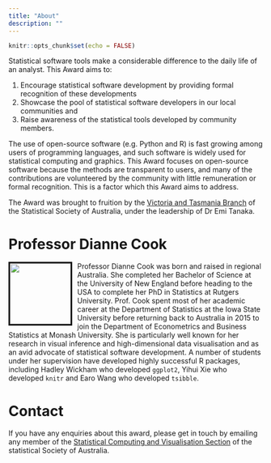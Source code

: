 ```yaml
---
title: "About"
description: ""
---
```


```r
knitr::opts_chunk$set(echo = FALSE)
```

Statistical software tools make a considerable difference to the daily life of an analyst. This Award aims to: 

1. Encourage statistical software development by providing formal recognition of these developments
2. Showcase the pool of statistical software developers in our local communities and
3. Raise awareness of the statistical tools developed by community members. 

The use of open-source software (e.g. Python and R) is fast growing among users of programming languages, and such software is widely used for statistical computing and graphics. This Award focuses on open-source software because the methods are transparent to users, and many of the contributions are volunteered by the community with little remuneration or formal recognition. This is a factor which this Award aims to address. 

The Award was brought to fruition by the [Victoria and Tasmania Branch](https://www.statsoc.org.au/Victoria) of the Statistical Society of Australia, under the leadership of Dr Emi Tanaka.

# <i class="fas fa-user"></i> Professor Dianne Cook

<img src="img/dicook-2019.png" style="border: 3px solid black;width:120px;float:left;margin-right: 10px;margin-bottom:10px;"> Professor Dianne Cook was born and raised in regional Australia. She completed her Bachelor of Science at the University of New England before heading to the USA to complete her PhD in Statistics at Rutgers University. Prof. Cook spent most of her academic career at the Department of Statistics at the Iowa State University before returning back to Australia in 2015 to join the Department of Econometrics and Business Statistics at Monash University. She is particularly well known for her research in visual inference and high-dimensional data visualisation and as an avid advocate of statistical software development. A number of students under her supervision have developed highly successful R packages, including Hadley Wickham who developed `ggplot2`, Yihui Xie who developed `knitr` and Earo Wang who developed `tsibble`.


# <i class="fas fa-envelope"></i> Contact

If you have any enquiries about this award, please get in touch by emailing any member of the [Statistical Computing and Visualisation Section](https://www.statsoc.org.au/Statistical-Computing-and-Visualisation-Section) of the statistical Society of Australia. 
